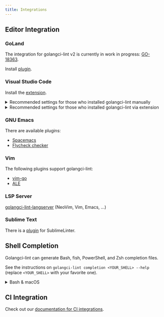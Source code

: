 ```yaml
---
title: Integrations
---
```


## Editor Integration

### GoLand

The integration for golangci-lint v2 is currently in work in progress: [GO-18363](https://youtrack.jetbrains.com/issue/GO-18363/Go-Linter-plugin-fails-with-golangci-lint-v2).

Install [plugin](https://plugins.jetbrains.com/plugin/12496-go-linter).

### Visual Studio Code

Install the [extension](https://marketplace.visualstudio.com/items?itemName=golang.Go).

<details>
<summary style={{color: '#737380'}}>Recommended settings for those who installed golangci-lint manually</summary>

```json
"go.lintTool": "golangci-lint",
"go.lintFlags": [
  "--path-mode=abs",
  "--fast-only"
],
"go.formatTool": "custom",
"go.alternateTools": {
  "customFormatter": "golangci-lint"
},
"go.formatFlags": [
  "fmt",
  "--stdin"
]
```

Using it in an editor without `--fast-only` can freeze your editor.
Golangci-lint automatically discovers the `.golangci.yml` config for the edited file, so you don't need to configure it in VS Code settings.

</details>

<details>
<summary style={{color: '#737380'}}>Recommended settings for those who installed golangci-lint via extension</summary>

Install `golangci-lint-v2` via the `Go: Install/Update Tools` command after setting these configs.
This will enable golangci-lint v1 to co-exist with v2.
And use the following settings:

```json
"go.lintTool": "golangci-lint-v2",
"go.lintFlags": [
  "--path-mode=abs",
  "--fast-only"
],
"go.formatTool": "custom",
"go.alternateTools": {
  "customFormatter": "golangci-lint-v2"
},
"go.formatFlags": [
  "fmt",
  "--stdin"
]
```

Using it in an editor without `--fast-only` can freeze your editor.
Golangci-lint automatically discovers the `.golangci.yml` config for the edited file, so you don't need to configure it in VS Code settings.

</details>

### GNU Emacs

There are available plugins:

- [Spacemacs](https://github.com/syl20bnr/spacemacs/blob/develop/layers/+lang/go/README.org#linting)
- [Flycheck checker](https://github.com/weijiangan/flycheck-golangci-lint)

### Vim

The following plugins support golangci-lint:

- [vim-go](https://github.com/fatih/vim-go)
- [ALE](https://github.com/w0rp/ale)

### LSP Server

[golangci-lint-langserver](https://github.com/nametake/golangci-lint-langserver) (NeoVim, Vim, Emacs, ...)

### Sublime Text

There is a [plugin](https://github.com/SublimeLinter/SublimeLinter-golangcilint) for SublimeLinter.

## Shell Completion

Golangci-lint can generate Bash, fish, PowerShell, and Zsh completion files.

See the instructions on `golangci-lint completion <YOUR_SHELL> --help` (replace `<YOUR_SHELL>` with your favorite one).

<details>
<summary style={{color: '#737380'}}>Bash & macOS</summary>

There are two versions of `bash-completion`, v1 and v2. V1 is for Bash 3.2 (which is the default on macOS), and v2 is for Bash 4.1+.

The golangci-lint completion script doesn’t work correctly with bash-completion v1 and Bash 3.2. It requires bash-completion v2 and Bash 4.1+.

Thus, to be able to correctly use golangci-lint completion on macOS, you have to install and use Bash 4.1+ ([instructions](https://itnext.io/upgrading-bash-on-macos-7138bd1066ba)).

The following instructions assume that you use Bash 4.1+ (that is, any Bash version of 4.1 or newer).

Install `bash-completion v2`:

```bash
brew install bash-completion@2
echo 'export BASH_COMPLETION_COMPAT_DIR="/usr/local/etc/bash_completion.d"' >>~/.bashrc
echo '[[ -r "/usr/local/etc/profile.d/bash_completion.sh" ]] && . "/usr/local/etc/profile.d/bash_completion.sh"' >>~/.bashrc
exec bash # reload and replace (if it was updated) shell
type _init_completion && echo "completion is OK" # verify that bash-completion v2 is correctly installed
```

Add golangci-lint bash completion:

```bash
echo 'source <(golangci-lint completion bash)' >>~/.bashrc
source ~/.bashrc
```

</details>

## CI Integration

Check out our [documentation for CI integrations](/welcome/install#ci-installation).

